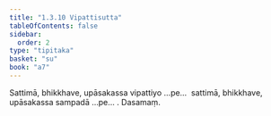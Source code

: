 ```yaml
---
title: "1.3.10 Vipattisutta"
tableOfContents: false
sidebar:
  order: 2
type: "tipitaka"
basket: "su"
book: "a7"
---
```



<DynamicBreadcrumb />

<Division number="30" book="a7" bookNo="16" page="417">

<Paragraph number="159" book="a7">
Sattimā, bhikkhave, upāsakassa vipattiyo …pe…  sattimā, bhikkhave, upāsakassa sampadā …pe… .

</Paragraph>
</Division>

<Paragraph number="160" type="center" book="a7">
Dasamaṃ.
</Paragraph>